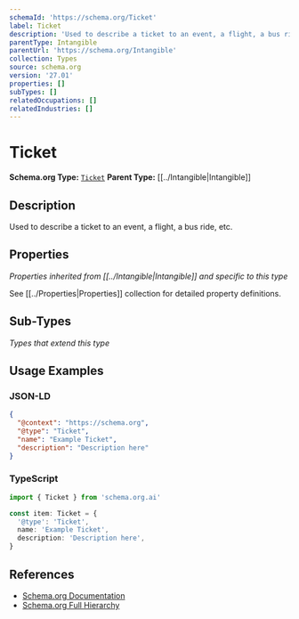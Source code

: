 ```yaml
---
schemaId: 'https://schema.org/Ticket'
label: Ticket
description: 'Used to describe a ticket to an event, a flight, a bus ride, etc.'
parentType: Intangible
parentUrl: 'https://schema.org/Intangible'
collection: Types
source: schema.org
version: '27.01'
properties: []
subTypes: []
relatedOccupations: []
relatedIndustries: []
---
```

# Ticket

**Schema.org Type:** [`Ticket`](https://schema.org/Ticket)
**Parent Type:** [[../Intangible|Intangible]]

## Description

Used to describe a ticket to an event, a flight, a bus ride, etc.

## Properties

*Properties inherited from [[../Intangible|Intangible]] and specific to this type*

See [[../Properties|Properties]] collection for detailed property definitions.

## Sub-Types

*Types that extend this type*

## Usage Examples

### JSON-LD

```json
{
  "@context": "https://schema.org",
  "@type": "Ticket",
  "name": "Example Ticket",
  "description": "Description here"
}
```

### TypeScript

```typescript
import { Ticket } from 'schema.org.ai'

const item: Ticket = {
  '@type': 'Ticket',
  name: 'Example Ticket',
  description: 'Description here',
}
```

## References

- [Schema.org Documentation](https://schema.org/Ticket)
- [Schema.org Full Hierarchy](https://schema.org/docs/full.html)
